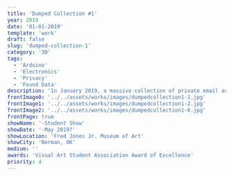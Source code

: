 ```yaml
---
title: 'Dumped Collection #1'
year: 2019
date: '01-01-2019'
template: 'work'
draft: false
slug: 'dumped-collection-1'
category: '3D'
tags:
  - 'Arduino'
  - 'Electronics'
  - 'Privacy'
  - 'Found Data'
description: 'In January 2019, a massive collection of private email addresses and passwords were dumped publically onto the internet under the label "Collection #1." Here, a small, U.S.-based portion of the over 700 million leaked email addresses are presented along with their password.'
frontImage0: '../../assets/works/images/dumpedcollection1-1.jpg'
frontImage1: '../../assets/works/images/dumpedcollection1-2.jpg'
frontImage2: '../../assets/works/images/dumpedcollection1-6.jpg'
frontPage: true
showName: '-Student Show'
showDate: '-May 2019?'
showLocation: 'Fred Jones Jr. Museum of Art'
showCity: 'Norman, OK'
medium: ''
awards: 'Visual Art Student Association Award of Excellence'
priority: 4
---
```




<WorkGallery>
  <WorkImage
    src={img1}
    alt='"Dumped Collection #1" installed in Fred Jones Jr. museum of art, as part of a curated student exhibition.'
  />
  <WorkImage src={img2} alt="Details showing hardware and LCD screens." />
  <WorkImage src={img3} alt="As installed in gallery." />
  <WorkImage src={img4} alt="Detail of email side." />
  <WorkImage src={img5} alt="Detail of password side." />
</WorkGallery>
